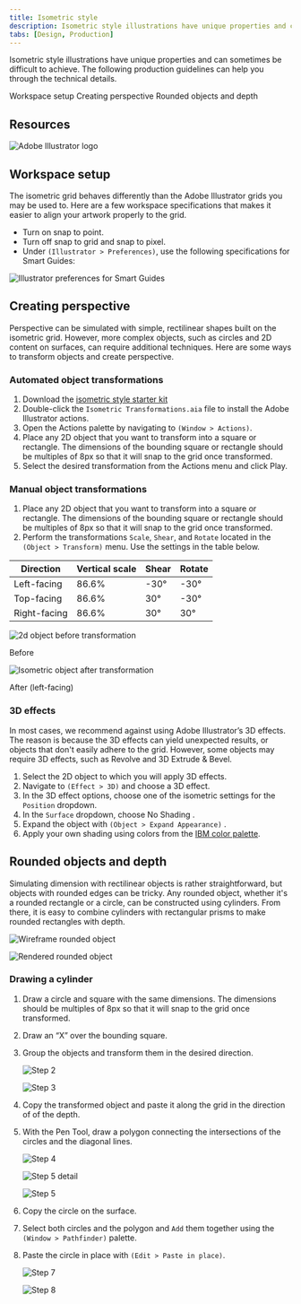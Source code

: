 ```yaml
---
title: Isometric style
description: Isometric style illustrations have unique properties and can sometimes be difficult to achieve. The following production guidelines can help you through the technical details.
tabs: [Design, Production]
---
```



<PageDescription>

Isometric style illustrations have unique properties and can sometimes be difficult to achieve. The following production guidelines can help you through the technical details.

</PageDescription>

<AnchorLinks>
  <AnchorLink>Workspace setup</AnchorLink>
  <AnchorLink>Creating perspective</AnchorLink>
  <AnchorLink>Rounded objects and depth</AnchorLink>
</AnchorLinks>

## Resources

<Row className="resource-card-group">

<Column colMd={4} colLg={4} noGutterSm>
    <ResourceCard
      subTitle="Isometric style starter kit"
      aspectRatio="2:1"
      href="https://github.com/carbon-design-system/carbon/raw/master/packages/pictograms/master/pictogram-master.ai"
      actionIcon="download"
      disabled
      >

![Adobe Illustrator logo](../../images/illustrator.png)

  </ResourceCard>
</Column>

</Row>

## Workspace setup

The isometric grid behaves differently than the Adobe Illustrator grids you may be used to. Here are a few workspace specifications that makes it easier to align your artwork properly to the grid.

- Turn on snap to point.
- Turn off snap to grid and snap to pixel.
- Under `(Illustrator > Preferences)`, use the following specifications for Smart Guides:

<Row className={mockGallery}>

<Column colMd={8} colLg={8}>

![Illustrator preferences for Smart Guides](/images/WorkspaceSetup.png)

</Column>

</Row>

## Creating perspective

Perspective can be simulated with simple, rectilinear shapes built on the isometric grid. However, more complex objects, such as circles and 2D content on surfaces, can require additional techniques. Here are some ways to transform objects and create perspective.

### Automated object transformations

1. Download the [isometric style starter kit]()
2. Double-click the `Isometric Transformations.aia` file to install the Adobe Illustrator actions.
3. Open the Actions palette by navigating to `(Window > Actions)`.
4. Place any 2D object that you want to transform into a square or rectangle. The dimensions of the bounding square or rectangle should be multiples of 8px so that it will snap to the grid once transformed.
5. Select the desired transformation from the Actions menu and click Play.

### Manual object transformations

1. Place any 2D object that you want to transform into a square or rectangle. The dimensions of the bounding square or rectangle should be multiples of 8px so that it will snap to the grid once transformed.
2. Perform the transformations `Scale`, `Shear`, and `Rotate` located in the
 `(Object > Transform)` menu. Use the settings in the table below.

| Direction    | Vertical scale | Shear | Rotate |
| ------------ | -------------- | ----- | ------ |
| Left-facing  | 86.6%          | -30°  | -30°   |
| Top-facing   | 86.6%          | 30°   | -30°   |
| Right-facing | 86.6%          | 30°   | 30°    |

<Row className={mockGallery}>

<Column colMd={4} colLg={4}>

![2d object before transformation](/images/Perspective1.svg)

<Caption>Before</Caption>

</Column>

<Column colMd={4} colLg={4}>

![Isometric object after transformation](/images/Perspective2.svg)

<Caption>After (left-facing)</Caption>

</Column>

</Row>

### 3D effects

In most cases, we recommend against using Adobe Illustrator’s 3D effects. The reason is because the 3D effects can yield unexpected results, or objects that don't easily adhere to the grid. However, some objects may require 3D effects, such as Revolve and 3D Extrude & Bevel.

1. Select the 2D object to which you will apply 3D effects.
2. Navigate to `(Effect > 3D)` and choose a 3D effect.
3. In the 3D effect options, choose one of the isometric settings for the `Position` dropdown.
4. In the `Surface` dropdown, choose  No Shading .
5. Expand the object with `(Object > Expand Appearance)` .
6. Apply your own shading using colors from the [IBM color palette](/color).

## Rounded objects and depth

Simulating dimension with rectilinear objects is rather straightforward, but objects with rounded edges can be tricky. Any rounded object, whether it's a rounded rectangle or a circle, can be constructed using cylinders. From there, it is easy to combine cylinders with rectangular prisms to make rounded rectangles with depth.

<Row className={mockGallery}>

<Column colMd={4} colLg={4}>

![Wireframe rounded object](/images/RoundedObjects1.svg)

</Column>

<Column colMd={4} colLg={4}>

![Rendered rounded object](/images/RoundedObjects2.svg)

</Column>

</Row>

### Drawing a cylinder

1. Draw a circle and square with the same dimensions. The dimensions should be multiples of 8px so that it will snap to the grid once transformed.
2. Draw an “X” over the bounding square.
3. Group the objects and transform them in the desired direction.

   <Row className={mockGallery}>

   <Column colMd={4} colLg={4}>

   ![Step 2](/images/Step3_1.svg)

   </Column>

   <Column colMd={4} colLg={4}>

   ![Step 3](/images/Step3_2.svg)

   </Column>

   </Row>

4. Copy the transformed object and paste it along the grid in the direction of of the depth.
5. With the Pen Tool, draw a polygon connecting the intersections of the circles and the diagonal lines.

   <Row className={mockGallery}>

   <Column colMd={4} colLg={4}>

   ![Step 4](/images/Step5_1.svg)

   </Column>

   <Column colMd={4} colLg={4}>

   ![Step 5 detail](/images/Step5_2.svg)

   </Column>

   <Column colMd={4} colLg={4}>

   ![Step 5](/images/Step5_3.svg)

   </Column>

   </Row>

6. Copy the circle on the surface.
7. Select both circles and the polygon and `Add` them together using the `(Window > Pathfinder)` palette.
8. Paste the circle in place with `(Edit > Paste in place)`.

   <Row className={mockGallery}>

   <Column colMd={4} colLg={4}>

   ![Step 7](/images/Step8_1.svg)

   </Column>

   <Column colMd={4} colLg={4}>

   ![Step 8](/images/Step8_2.svg)

   </Column>

   </Row>
